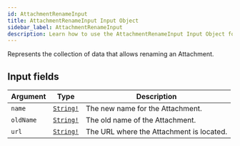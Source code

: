 ```yaml
---
id: AttachmentRenameInput
title: AttachmentRenameInput Input Object
sidebar_label: AttachmentRenameInput
description: Learn how to use the AttachmentRenameInput Input Object for 's API.
---
```


Represents the collection of data that allows renaming an Attachment.

## Input fields

| Argument  | Type                                      | Description                              |
| --------- | ----------------------------------------- | ---------------------------------------- |
| `name`    | [`String!`](api/schema/scalar/String.mdx) | The new name for the Attachment.         |
| `oldName` | [`String!`](api/schema/scalar/String.mdx) | The old name of the Attachment.          |
| `url`     | [`String!`](api/schema/scalar/String.mdx) | The URL where the Attachment is located. |
